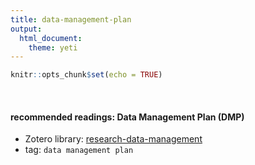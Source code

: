 ```yaml
---
title: data-management-plan
output: 
  html_document: 
    theme: yeti
---
```


```r
knitr::opts_chunk$set(echo = TRUE)
```
<br>

#### recommended readings: Data Management Plan (DMP)

- Zotero library: [research-data-management](https://www.zotero.org/groups/4398962/research-data-management/library)
- tag: `data management plan`
